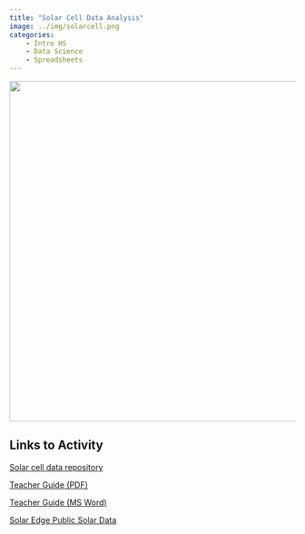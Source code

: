 ```yaml
---
title: "Solar Cell Data Analysis"
image: ../img/solarcell.png
categories:
    - Intro HS
    - Data Science
    - Spreadsheets
---
```


![](../img/solarcell.png){width=600 fig-align="center"}

## Links to Activity

[Solar cell data repository](https://github.com/stemcoding/stemcoding.github.io/tree/master/solar)

[Teacher Guide (PDF)](../docs/solar_cells_teacher_guide.pdf)

[Teacher Guide (MS Word)](../docs/solar_cells_teacher_guide.docx)

[Solar Edge Public Solar Data](https://monitoringpublic.solaredge.com/solaredge-web/p/home/public?locale=en_US)